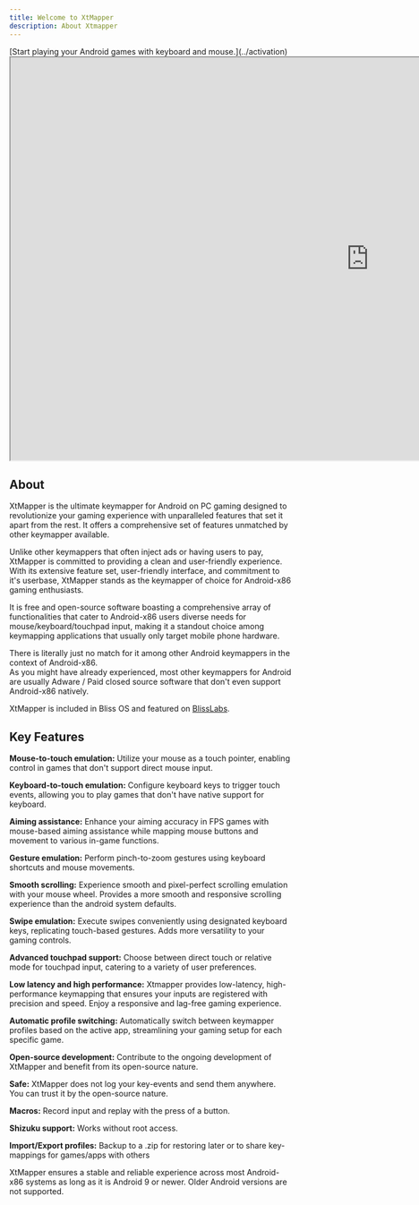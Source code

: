 ```yaml
---
title: Welcome to XtMapper
description: About Xtmapper
---
```




<Card title="Activation" icon="rocket">
[Start playing your Android games with keyboard and mouse.](../activation)
</Card>

<iframe src="https://www.youtube.com/embed/Slcu43xBV3M" width="1280" height="720">
</iframe>

## About

XtMapper is the ultimate keymapper for Android on PC gaming designed to revolutionize your gaming experience with unparalleled features that set it apart from the rest. It offers a comprehensive set of features unmatched by other keymapper available.

Unlike other keymappers that often inject ads or having users to pay, XtMapper is committed to providing a clean and user-friendly experience. With its extensive feature set, user-friendly interface, and commitment to it's userbase, XtMapper stands as the keymapper of choice for Android-x86 gaming enthusiasts. 

It is free and open-source software boasting a comprehensive array of functionalities that cater to Android-x86 users diverse needs for mouse/keyboard/touchpad input, making it a standout choice among keymapping applications that usually only target mobile phone hardware.

There is literally just no match for it among other Android keymappers in the context of Android-x86.  
As you might have already experienced, most other keymappers for Android are usually Adware / Paid closed source software that don't even support Android-x86 natively.  

XtMapper is included in Bliss OS and featured on [BlissLabs](https://blisslabs.org).

## Key Features

**Mouse-to-touch emulation:** Utilize your mouse as a touch pointer, enabling control in games that don't support direct mouse input.

**Keyboard-to-touch emulation:** Configure keyboard keys to trigger touch events, allowing you to play games that don't have native support for keyboard.

**Aiming assistance:** Enhance your aiming accuracy in FPS games with mouse-based aiming assistance while mapping mouse buttons and movement to various in-game functions.

**Gesture emulation:** Perform pinch-to-zoom gestures using keyboard shortcuts and mouse movements.

**Smooth scrolling:** Experience smooth and pixel-perfect scrolling emulation with your mouse wheel. Provides a more smooth and responsive scrolling experience than the android system defaults.

**Swipe emulation:** Execute swipes conveniently using designated keyboard keys, replicating touch-based gestures. Adds more versatility to your gaming controls.

**Advanced touchpad support:** Choose between direct touch or relative mode for touchpad input, catering to a variety of user preferences.

**Low latency and high performance:** Xtmapper provides low-latency, high-performance keymapping that ensures your inputs are registered with precision and speed. Enjoy a responsive and lag-free gaming experience.

**Automatic profile switching:** Automatically switch between keymapper profiles based on the active app, streamlining your gaming setup for each specific game.

**Open-source development:** Contribute to the ongoing development of XtMapper and benefit from its open-source nature.

**Safe:** XtMapper does not log your key-events and send them anywhere. You can trust it by the open-source nature.

**Macros:** Record input and replay with the press of a button. 

**Shizuku support:** Works without root access.

**Import/Export profiles:** Backup to a .zip for restoring later or to share key-mappings for games/apps with others

XtMapper ensures a stable and reliable experience across most Android-x86 systems as long as it is Android 9 or newer. Older Android versions are not supported.
